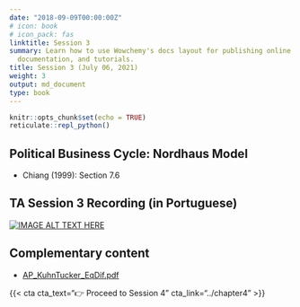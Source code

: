 ---
date: "2018-09-09T00:00:00Z"
# icon: book
# icon_pack: fas
linktitle: Session 3
summary: Learn how to use Wowchemy's docs layout for publishing online courses, software
  documentation, and tutorials.
title: Session 3 (July 06, 2021)
weight: 3
output: md_document
type: book
---

```{r setup, include=FALSE}
knitr::opts_chunk$set(echo = TRUE)
reticulate::repl_python()
```


## Political Business Cycle: Nordhaus Model
- Chiang (1999): Section 7.6

## TA Session 3 Recording (in Portuguese)

[![IMAGE ALT TEXT HERE](https://img.youtube.com/vi/BzDElS-khy8/maxresdefault.jpg)](https://www.youtube.com/watch?v=BzDElS-khy8)


## Complementary content
- [AP_KuhnTucker_EqDif.pdf](../AP_KuhnTucker_EqDif.pdf)

{{< cta cta_text="👉 Proceed to Session 4" cta_link="../chapter4" >}}

